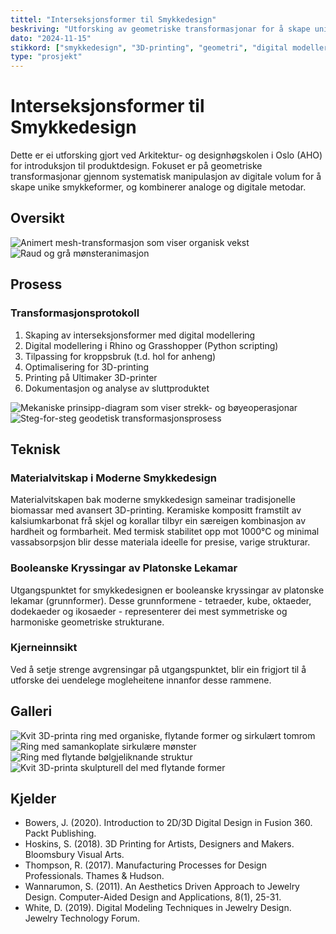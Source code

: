 ```yaml
---
tittel: "Interseksjonsformer til Smykkedesign"
beskriving: "Utforsking av geometriske transformasjonar for å skape unike smykkeformer"
dato: "2024-11-15"
stikkord: ["smykkedesign", "3D-printing", "geometri", "digital modellering"]
type: "prosjekt"
---
```


# Interseksjonsformer til Smykkedesign

Dette er ei utforsking gjort ved Arkitektur- og designhøgskolen i Oslo (AHO) for introduksjon til produktdesign. Fokuset er på geometriske transformasjonar gjennom systematisk manipulasjon av digitale volum for å skape unike smykkeformer, og kombinerer analoge og digitale metodar.

## Oversikt

<div className="grid grid-cols-1 md:grid-cols-2 gap-8">
  <div className="relative aspect-video">
    <img
      src="https://hebbkx1anhila5yf.public.blob.vercel-storage.com/IMG_6411-ABzfWsD5d1RBPLBK6zEh7DHANJwzWa.gif"
      alt="Animert mesh-transformasjon som viser organisk vekst"
      className="object-cover rounded-lg"
    />
  </div>
  <div className="relative aspect-video">
    <img
      src="https://hebbkx1anhila5yf.public.blob.vercel-storage.com/IMG_6410-yHKfiULR5EUpl3aWcppKbVDLJ1wxjf.gif"
      alt="Raud og grå mønsteranimasjon"
      className="object-cover rounded-lg"
    />
  </div>
</div>

## Prosess

### Transformasjonsprotokoll

1. Skaping av interseksjonsformer med digital modellering
2. Digital modellering i Rhino og Grasshopper (Python scripting)
3. Tilpassing for kroppsbruk (t.d. hol for anheng)
4. Optimalisering for 3D-printing
5. Printing på Ultimaker 3D-printer
6. Dokumentasjon og analyse av sluttproduktet

<div className="grid grid-cols-1 md:grid-cols-2 gap-8">
  <div className="relative aspect-video">
    <img
      src="https://hebbkx1anhila5yf.public.blob.vercel-storage.com/IMG_6543-xf7ZwCj7f3cgmvMt3lifTTXksWUXVe.webp"
      alt="Mekaniske prinsipp-diagram som viser strekk- og bøyeoperasjonar"
      className="object-contain bg-white rounded-lg"
    />
  </div>
  <div className="relative aspect-video">
    <img
      src="https://hebbkx1anhila5yf.public.blob.vercel-storage.com/IMG_6547-zvfU88FJ2UGZKWn1pTZIvCw5U55y7L.webp"
      alt="Steg-for-steg geodetisk transformasjonsprosess"
      className="object-contain bg-white rounded-lg"
    />
  </div>
</div>

## Teknisk

### Materialvitskap i Moderne Smykkedesign

Materialvitskapen bak moderne smykkedesign sameinar tradisjonelle biomassar med avansert 3D-printing. Keramiske kompositt framstilt av kalsiumkarbonat frå skjel og korallar tilbyr ein særeigen kombinasjon av hardheit og formbarheit. Med termisk stabilitet opp mot 1000°C og minimal vassabsorpsjon blir desse materiala ideelle for presise, varige strukturar.

### Booleanske Kryssingar av Platonske Lekamar

Utgangspunktet for smykkedesignen er booleanske kryssingar av platonske lekamar (grunnformer). Desse grunnformene - tetraeder, kube, oktaeder, dodekaeder og ikosaeder - representerer dei mest symmetriske og harmoniske geometriske strukturane.

### Kjerneinnsikt

Ved å setje strenge avgrensingar på utgangspunktet, blir ein frigjort til å utforske dei uendelege mogleheitene innanfor desse rammene.

## Galleri

<div className="grid grid-cols-2 md:grid-cols-3 lg:grid-cols-4 gap-4">
  <div className="aspect-square relative">
    <img
      src="https://hebbkx1anhila5yf.public.blob.vercel-storage.com/IMG_6539-ljJXOVeoWASwEdGYsnX5mOElEC6tSE.webp"
      alt="Kvit 3D-printa ring med organiske, flytande former og sirkulært tomrom"
      className="object-cover rounded-lg"
    />
  </div>
  <div className="aspect-square relative">
    <img
      src="https://hebbkx1anhila5yf.public.blob.vercel-storage.com/IMG_6535-FLQ4kwMz6AgWBWfXmDd3ZDIxA96GhR.webp"
      alt="Ring med samankoplate sirkulære mønster"
      className="object-cover rounded-lg"
    />
  </div>
  <div className="aspect-square relative">
    <img
      src="https://hebbkx1anhila5yf.public.blob.vercel-storage.com/IMG_6534-hcHFaVfVYBIiaSsWyP39GcsNb1bcUD.webp"
      alt="Ring med flytande bølgjeliknande struktur"
      className="object-cover rounded-lg"
    />
  </div>
  <div className="aspect-square relative">
    <img
      src="https://hebbkx1anhila5yf.public.blob.vercel-storage.com/IMG_6538-BEJDuL7I5Ct6aWSx5MrJGGNXF3dfMM.webp"
      alt="Kvit 3D-printa skulpturell del med flytande former"
      className="object-cover rounded-lg"
    />
  </div>
</div>

## Kjelder

- Bowers, J. (2020). Introduction to 2D/3D Digital Design in Fusion 360. Packt Publishing.
- Hoskins, S. (2018). 3D Printing for Artists, Designers and Makers. Bloomsbury Visual Arts.
- Thompson, R. (2017). Manufacturing Processes for Design Professionals. Thames & Hudson.
- Wannarumon, S. (2011). An Aesthetics Driven Approach to Jewelry Design. Computer-Aided Design and Applications, 8(1), 25-31.
- White, D. (2019). Digital Modeling Techniques in Jewelry Design. Jewelry Technology Forum.

